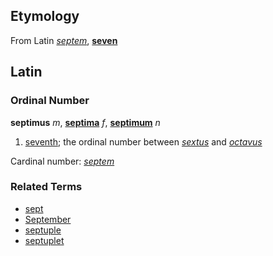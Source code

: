 ==Etymology==
From Latin ''[[septem]]'', '''[[seven]]'''

==Latin==
===Ordinal Number===
'''septimus''' ''m'', '''[[septima]]''' ''f'', '''[[septimum]]''' ''n''

# [[seventh]]; the ordinal number between ''[[sextus]]'' and ''[[octavus]]''

Cardinal number: ''[[septem]]''

===Related Terms===
*[[sept]]
*[[September]]
*[[septuple]]
*[[septuplet]]